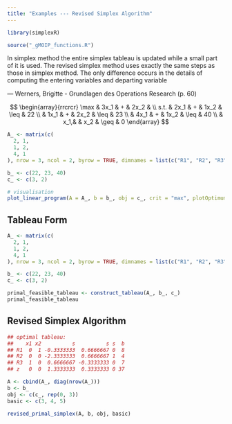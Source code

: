 ```yaml
---
title: "Examples --- Revised Simplex Algorithm"
---
```


```r

library(simplexR)

```

```r

source("_gMOIP_functions.R")

```


In simplex method the entire simplex tableau is updated while a small part of it is used. The revised simplex method uses exactly the same steps as those in simplex method. The only difference occurs in the details of computing the entering variables and departing variable

--- Werners, Brigitte - Grundlagen des Operations Research (p. 60)

$$
\begin{array}{rrcrcr}
\max  & 3x_1 & + & 2x_2 & \\
s.t.  & 2x_1 & + & 1x_2 & \leq & 22 \\
      & 1x_1 & + & 2x_2 & \leq & 23 \\
      & 4x_1 & + & 1x_2 & \leq & 40 \\
      &  x_1,&  &  x_2 & \geq & 0
\end{array}
$$

```r

A_ <- matrix(c(
  2, 1,
  1, 2,
  4, 1
), nrow = 3, ncol = 2, byrow = TRUE, dimnames = list(c("R1", "R2", "R3"), c("x1", "x2")))

b_ <- c(22, 23, 40)
c_ <- c(3, 2)

# visualisation
plot_linear_program(A = A_, b = b_, obj = c_, crit = "max", plotOptimum = TRUE, labels = "coord")

```


## Tableau Form

```r

A_ <- matrix(c(
  2, 1,
  1, 2,
  4, 1
), nrow = 3, ncol = 2, byrow = TRUE, dimnames = list(c("R1", "R2", "R3"), c("x1", "x2")))

b_ <- c(22, 23, 40)
c_ <- c(3, 2)

primal_feasible_tableau <- construct_tableau(A_, b_, c_)
primal_feasible_tableau

```



## Revised Simplex Algorithm

```r

## optimal tableau:
##    x1 x2          s          s s  b
## R1  0  1 -0.3333333  0.6666667 0  8
## R2  0  0 -2.3333333  0.6666667 1  4
## R3  1  0  0.6666667 -0.3333333 0  7
## z   0  0  1.3333333  0.3333333 0 37

A <- cbind(A_, diag(nrow(A_)))
b <- b_
obj <- c(c_, rep(0, 3))
basic <- c(3, 4, 5)

revised_primal_simplex(A, b, obj, basic)

```
